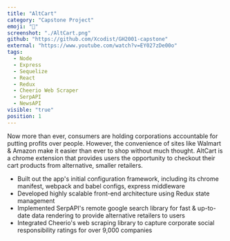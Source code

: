 ```yaml
---
title: "AltCart"
category: "Capstone Project"
emoji: "🛒"
screenshot: "./AltCart.png"
github: "https://github.com/Xcodist/GH2001-capstone"
external: "https://www.youtube.com/watch?v=EY027zDe00o"
tags:
  - Node
  - Express
  - Sequelize
  - React
  - Redux
  - Cheerio Web Scraper
  - SerpAPI
  - NewsAPI
visible: "true"
position: 1
---
```


Now more than ever, consumers are holding corporations accountable for putting profits over people. However, the convenience of sites like Walmart & Amazon make it easier than ever to shop without much thought. AltCart is a chrome extension that provides users the opportunity to checkout their cart products from alternative, smaller retailers.
+ Built out the app's initial configuration framework, including its chrome manifest, webpack and babel configs, express middleware
+ Developed highly scalable front-end architecture using Redux state management
+ Implemented SerpAPI's remote google search library for fast & up-to-date data rendering to provide alternative retailers to users
+ Integrated Cheerio's web scraping library to capture corporate social responsibility ratings for over 9,000 companies